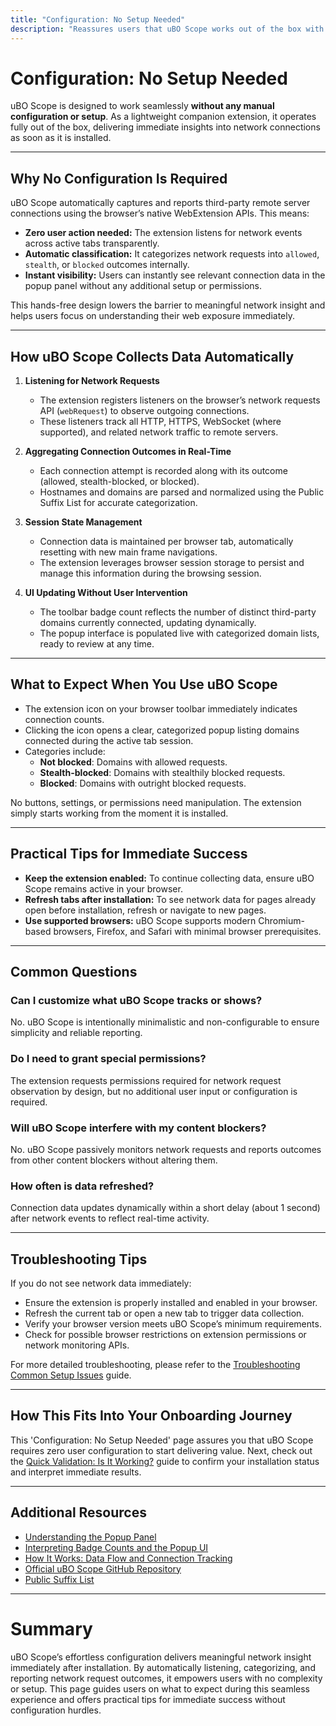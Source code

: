 ```yaml
---
title: "Configuration: No Setup Needed"
description: "Reassures users that uBO Scope works out of the box with zero configuration. Describes how data collection and reporting work automatically, so users can immediately see captured network connections."
---
```


# Configuration: No Setup Needed

uBO Scope is designed to work seamlessly **without any manual configuration or setup**. As a lightweight companion extension, it operates fully out of the box, delivering immediate insights into network connections as soon as it is installed.

---

## Why No Configuration Is Required

uBO Scope automatically captures and reports third-party remote server connections using the browser’s native WebExtension APIs. This means:

- **Zero user action needed:** The extension listens for network events across active tabs transparently.
- **Automatic classification:** It categorizes network requests into `allowed`, `stealth`, or `blocked` outcomes internally.
- **Instant visibility:** Users can instantly see relevant connection data in the popup panel without any additional setup or permissions.

This hands-free design lowers the barrier to meaningful network insight and helps users focus on understanding their web exposure immediately.

---

## How uBO Scope Collects Data Automatically

1. **Listening for Network Requests**
   - The extension registers listeners on the browser’s network requests API (`webRequest`) to observe outgoing connections.
   - These listeners track all HTTP, HTTPS, WebSocket (where supported), and related network traffic to remote servers.

2. **Aggregating Connection Outcomes in Real-Time**
   - Each connection attempt is recorded along with its outcome (allowed, stealth-blocked, or blocked).
   - Hostnames and domains are parsed and normalized using the Public Suffix List for accurate categorization.

3. **Session State Management**
   - Connection data is maintained per browser tab, automatically resetting with new main frame navigations.
   - The extension leverages browser session storage to persist and manage this information during the browsing session.

4. **UI Updating Without User Intervention**
   - The toolbar badge count reflects the number of distinct third-party domains currently connected, updating dynamically.
   - The popup interface is populated live with categorized domain lists, ready to review at any time.

---

## What to Expect When You Use uBO Scope

- The extension icon on your browser toolbar immediately indicates connection counts.
- Clicking the icon opens a clear, categorized popup listing domains connected during the active tab session.
- Categories include:
  - **Not blocked**: Domains with allowed requests.
  - **Stealth-blocked**: Domains with stealthily blocked requests.
  - **Blocked**: Domains with outright blocked requests.

No buttons, settings, or permissions need manipulation. The extension simply starts working from the moment it is installed.

---

## Practical Tips for Immediate Success

- **Keep the extension enabled:** To continue collecting data, ensure uBO Scope remains active in your browser.
- **Refresh tabs after installation:** To see network data for pages already open before installation, refresh or navigate to new pages.
- **Use supported browsers:** uBO Scope supports modern Chromium-based browsers, Firefox, and Safari with minimal browser prerequisites.

---

## Common Questions

### Can I customize what uBO Scope tracks or shows?

No. uBO Scope is intentionally minimalistic and non-configurable to ensure simplicity and reliable reporting.

### Do I need to grant special permissions?

The extension requests permissions required for network request observation by design, but no additional user input or configuration is required.

### Will uBO Scope interfere with my content blockers?

No. uBO Scope passively monitors network requests and reports outcomes from other content blockers without altering them.

### How often is data refreshed?

Connection data updates dynamically within a short delay (about 1 second) after network events to reflect real-time activity.

---

## Troubleshooting Tips

If you do not see network data immediately:

- Ensure the extension is properly installed and enabled in your browser.
- Refresh the current tab or open a new tab to trigger data collection.
- Verify your browser version meets uBO Scope’s minimum requirements.
- Check for possible browser restrictions on extension permissions or network monitoring APIs.

For more detailed troubleshooting, please refer to the [Troubleshooting Common Setup Issues](/getting-started/usage-validation/troubleshooting-installation) guide.

---

## How This Fits Into Your Onboarding Journey

This 'Configuration: No Setup Needed' page assures you that uBO Scope requires zero user configuration to start delivering value. Next, check out the [Quick Validation: Is It Working?](/getting-started/usage-validation/quick-validation) guide to confirm your installation status and interpret immediate results.

---

## Additional Resources

- [Understanding the Popup Panel](/guides/getting-started/reading-the-popup)
- [Interpreting Badge Counts and the Popup UI](/overview/concepts-terminology/interpreting-badge-and-popup)
- [How It Works: Data Flow and Connection Tracking](/overview/how-it-works/data-flow-connection-tracking)
- [Official uBO Scope GitHub Repository](https://github.com/gorhill/uBO-Scope)
- [Public Suffix List](https://publicsuffix.org/)

---

# Summary

uBO Scope’s effortless configuration delivers meaningful network insight immediately after installation. By automatically listening, categorizing, and reporting network request outcomes, it empowers users with no complexity or setup. This page guides users on what to expect during this seamless experience and offers practical tips for immediate success without configuration hurdles.
